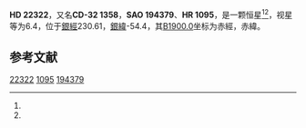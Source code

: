 {{Starbox begin
| name = HD 22322
}}
{{Starbox observe
| epoch = [[J2000.0|J2000.0]]
| constell = {{星座名待查}}<ref name=SIMBAD>{{cite web
 | url=http://simbad.u-strasbg.fr/simbad/sim-id?Ident=HR+1095
 | title =Pulsating variable Star
 | publisher=Centre de Données astronomiques de Strasbourg
 | work=SIMBAD
 | accessdate=2012-07-13}}</ref><ref name=DATA>{{cite web
 | url=http://vizier.u-strasbg.fr/viz-bin/VizieR-5?-out.add=.&-source=5050&-corr=PK=HR&-out.max=9999&HR=1095
 | title=VizieR Detailed Page
 | accessdate=2012-07-13
 | archive-date=2019-02-16
 | archive-url=https://web.archive.org/web/20190216103502/http://vizier.u-strasbg.fr/viz-bin/VizieR-5?-out.add=.&-source=5050&-corr=PK=HR&-out.max=9999&HR=1095
 | dead-url=no
 }}</ref>
| 星官 = 
| ra = {{RA|3|34|33.5}}<ref name=SIMBAD /><ref name=DATA />
| dec = {{DEC|-31|52|29}}<ref name=SIMBAD /><ref name=DATA />
| appmag_v = 6.4<ref name=SIMBAD /><ref name=DATA />
}}
{{Starbox character
| class = K3III<ref name=SIMBAD /><ref name=DATA />
| b-v = 1.4<ref name=SIMBAD /><ref name=DATA />
| u-b = <ref name=SIMBAD /><ref name=DATA />
| r-i = <ref name=SIMBAD /><ref name=DATA />
| variable = 
}}
{{Starbox astrometry
| radial_v = 
| prop_mo_ra = 14
| parallax = 
| p_error = 
}}
{{Starbox catalog
| names =CD-32 1358，[[SAO星表|SAO]] 194379，[[HD星表|HD]] 22322，[[HR星表|HR]] 1095}}
{{Starbox reference |Simbad=HR+1095}}
{{Starbox end}}

'''HD 22322'''，又名'''CD-32 1358'''，'''SAO 194379'''、'''HR 1095'''，是一颗恒星<ref name=SIMBAD /><ref name=DATA />，视星等为6.4，位于[[銀道座標系|銀經]]230.61，[[銀道座標系|銀緯]]-54.4，其[[B1900.0|B1900.0]]坐标为赤經{{RA|3|30|33}}，赤緯{{DEC|-32|-54.4|32}}。

== 参考文献 ==
{{reflist}}

{{star-stub}}

[[Category:HD和HDE天體|22322]]
[[Category:HR天體|1095]]
[[Category:SAO天體|194379]]